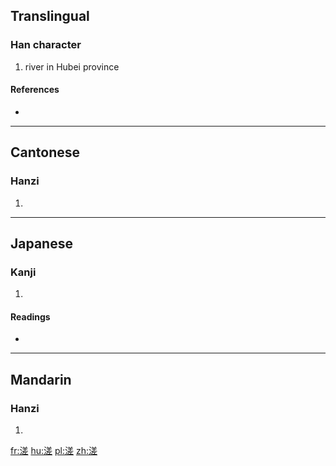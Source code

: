 ==Translingual==

===Han character===
{{Han char|rn=85|rad=水|as=10|sn=13|four=38112|canj=ETQM}}

# river in Hubei province

====References====
* {{Han ref|kx=0640.030|dkj=17948|dj=1047.010|hdz=31685.030|uh=6EA0|ud=28320|bh=DE4B|bd=56907}}

----

==Cantonese==

===Hanzi===
{{yue-hanzi|jyut=|y=ja3}}

# {{defn|lang=yue|sort=水10}}

----

==Japanese==

===Kanji===
{{ja-kanji|grade=|rs=水10}}

# {{defn|lang=ja|sort=水10}}

====Readings====
* {{ja-readings|on=[[さ]] (sa), [[しゃ]] (sha), [[し]] (shi)|kun=}}

----

==Mandarin==

===Hanzi===
{{cmn-hanzi|pin=[[zhā]] ([[zha1]]), [[zhà]] ([[zha4]])|wg=cha<sup>1</sup>, cha<sup>4</sup>}}

# {{defn|lang=cmn|sort=水10}}

[[fr:溠]]
[[hu:溠]]
[[pl:溠]]
[[zh:溠]]